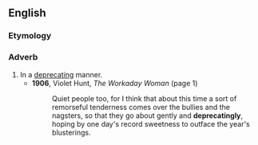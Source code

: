 ==English==

===Etymology===
{{suffix|en|deprecating|ly}}

===Adverb===
{{en-adv}}

# In a [[deprecating]] manner.
#* '''1906''', Violet Hunt, ''The Workaday Woman'' (page 1)
#*: Quiet people too, for I think that about this time a sort of remorseful tenderness comes over the bullies and the nagsters, so that they go about gently and '''deprecatingly''', hoping by one day's record sweetness to outface the year's blusterings.
